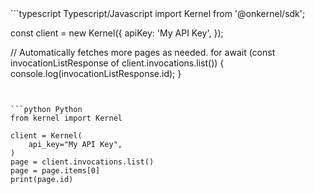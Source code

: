 <CodeGroup>
```typescript Typescript/Javascript
import Kernel from '@onkernel/sdk';

const client = new Kernel({
  apiKey: 'My API Key',
});

// Automatically fetches more pages as needed.
for await (const invocationListResponse of client.invocations.list()) {
  console.log(invocationListResponse.id);
}
```


```python Python
from kernel import Kernel

client = Kernel(
    api_key="My API Key",
)
page = client.invocations.list()
page = page.items[0]
print(page.id)
```
</CodeGroup>
